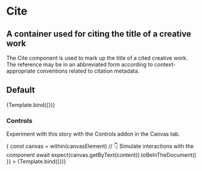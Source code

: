 

<Meta title="Atoms/Cite" component={Cite} />

# Cite

## A container used for citing the title of a creative work

The Cite component is used to mark up the title of a cited creative work. The
reference may be in an abbreviated form according to context-appropriate
conventions related to citation metadata.

<ArgsTable story="Default" />



## Default

<Canvas>
  <Story
    name="Default"
    args={{
      children: Example()
    }}
  >
    {Template.bind({})}
  </Story>
</Canvas>

### Controls

Experiment with this story with the Controls addon in the Canvas tab.

<Canvas>
  <Story
    name="controls"
    args={{
      isTight: true,
      children: Example()
    }}
    play={async ({ canvasElement }) => {
      const canvas = within(canvasElement)
      // 👇 Simulate interactions with the component
      await expect(canvas.getByText(content)).toBeInTheDocument()
    }}
  >
    {Template.bind({})}
  </Story>
</Canvas>
